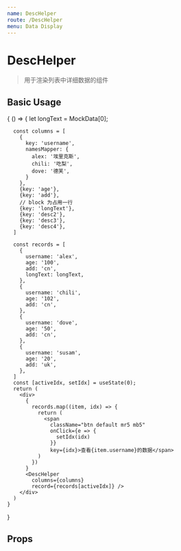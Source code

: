 ```yaml
---
name: DescHelper
route: /DescHelper
menu: Data Display
---
```



# DescHelper

> 用于渲染列表中详细数据的组件

## Basic Usage

<Playground>
  {
    () => {
      let longText = MockData[0];

      const columns = [
        {
          key: 'username',
          namesMapper: {
            alex: '埃里克斯',
            chili: '吃梨',
            dove: '德芙',
          }
        },
        {key: 'age'},
        {key: 'add'},
        // block 为占用一行
        {key: 'longText'},
        {key: 'desc2'},
        {key: 'desc3'},
        {key: 'desc4'},
      ]

      const records = [
        {
          username: 'alex',
          age: '100',
          add: 'cn',
          longText: longText,
        },
        {
          username: 'chili',
          age: '102',
          add: 'cn',
        },
        {
          username: 'dove',
          age: '50',
          add: 'cn',
        },
        {
          username: 'susam',
          age: '20',
          add: 'uk',
        },
      ]
      const [activeIdx, setIdx] = useState(0);
      return (
        <div>
          {
            records.map((item, idx) => {
              return (
                <span
                  className="btn default mr5 mb5"
                  onClick={e => {
                    setIdx(idx)
                  }}
                  key={idx}>查看{item.username}的数据</span>
              )
            })
          }
          <DescHelper
            columns={columns}
            record={records[activeIdx]} />
        </div>
      )
    }
  }
</Playground>

## Props

<Props of={DescHelper} />

